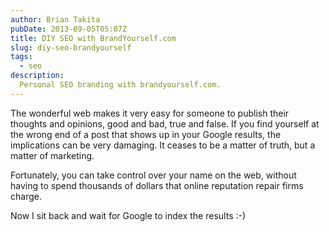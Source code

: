 ```yaml
---
author: Brian Takita
pubDate: 2013-09-05T05:07Z
title: DIY SEO with BrandYourself.com
slug: diy-seo-brandyourself
tags:
  - seo
description:
  Personal SEO branding with brandyourself.com.
---
```


The wonderful web makes it very easy for someone to publish their thoughts and opinions, good and bad, true and
false. If you find yourself at the wrong end of a post that shows up in your Google results, the implications can be
very damaging. It ceases to be a matter of truth, but a matter of marketing.

Fortunately, you can take control over your name on the web, without having to spend thousands of dollars that
online reputation repair firms charge.

<p>
	<Van dom={
		V_fragment({ ctx },
			V_atb({ ctx, innerText: 'Brandyourself.com', href: 'http://brandyourself.com' }),
			` makes it easy to inexpensively control your SEO destiny. Here is my `,
			V_atb({ ctx, innerText: 'profile', href: 'http://briantakita.brandyourself.com/' }))
	}/>
</p>

<p>
	<Van dom={
		V_fragment({ ctx },
			`Their free plan has a limitation of setting up three links for the free plan, so I bought their "Premium
			Membership" giving me unlimited links for $9 every 3 months. This should give me an initial bump. Since I just
			acquired (my now defunct site) `,
			V_atb_briantakita_com({ ctx }),
			` I can transfer the links to my blog after the 3 months.`
		)
	}/>
</p>

Now I sit back and wait for Google to index the results :-)
